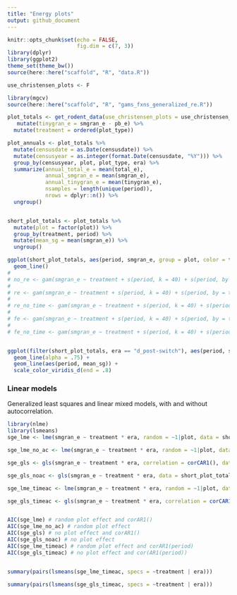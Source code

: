 ```yaml
---
title: "Energy plots"
output: github_document
---
```


```r
knitr::opts_chunk$set(echo = FALSE,
                      fig.dim = c(7, 3))
library(dplyr)
library(ggplot2)
theme_set(theme_bw())
source(here::here("scaffold", "R", "data.R"))
```

```r

use_christensen_plots <- F

library(mgcv)
source(here::here("scaffold", "R", "gams_fxns_generalized_re.R"))

plot_totals <- get_rodent_data(use_christensen_plots = use_christensen_plots, return_plot = T) %>%
   mutate(tinygran_e = smgran_e - pb_e) %>%
  mutate(treatment = ordered(plot_type)) 

plot_annuals <- plot_totals %>%
  mutate(censusdate = as.Date(censusdate)) %>%
  mutate(censusyear = as.integer(format.Date(censusdate, "%Y"))) %>%
  group_by(censusyear, plot, plot_type, era) %>%
  summarize(annual_total_e = mean(total_e),
            annual_smgran_e = mean(smgran_e),
            annual_tinygran_e = mean(tinygran_e),
            nsamples = length(unique(period)),
            nrows = dplyr::n()) %>%
  ungroup() 


short_plot_totals <- plot_totals %>%
  mutate(plot = factor(plot)) %>%
  group_by(treatment, period) %>%
  mutate(mean_sg = mean(smgran_e)) %>%
  ungroup()

```


```r

ggplot(short_plot_totals, aes(period, smgran_e, group = plot, color = treatment)) +
  geom_line()
# 
# no_re <- gam(smgran_e ~ treatment + s(period, k = 40) + s(period, by = treatment, k = 40), family = "tw", data = short_plot_totals)
# 
# re <- gam(smgran_e ~ treatment + s(period, k = 40) + s(period, by = treatment, k = 40) + s(plot, bs = 're', k = 40) + s(period, by = plot, bs = 're',k= 40), family = "tw", data = short_plot_totals)
# 
# re_no_time <- gam(smgran_e ~ treatment + s(period, k = 40) + s(period, by = treatment, k = 40) + s(plot, bs = 're', k = 40), family = "tw", data = short_plot_totals)
# 
# fe <- gam(smgran_e ~ treatment + s(period, k = 40) + s(period, by = treatment, k = 40) + plot + s(period, by = plot, k = 40), family = "tw", data = short_plot_totals)
# 
# fe_no_time <- gam(smgran_e ~ treatment + s(period, k = 40) + s(period, by = treatment, k = 40) + plot, family = "tw", data = short_plot_totals)



```

```r

ggplot(filter(short_plot_totals, era == "d_post-switch"), aes(period, smgran_e, color = treatment, group = plot)) +
  geom_line(alpha = .75) +
  geom_line(aes(period, mean_sg)) +
  scale_color_viridis_d(end = .8)

```


<!-- ```{r} -->

<!-- no_re_pred <- gratia::add_fitted(short_plot_totals, no_re) -->
<!-- re_pred <- gratia::add_fitted(short_plot_totals, re) -->
<!-- re_no_time_pred <- gratia::add_fitted(short_plot_totals, re_no_time) -->

<!-- ggplot(no_re_pred, aes(period, .value, color = treatment, group = plot)) + -->
<!--   geom_line() -->

<!-- no_re_pdat <- short_plot_totals %>% -->
<!--   mutate(type = "no_re") %>% -->
<!--   select(period, treatment, type) %>% -->
<!--   distinct() -->

<!-- no_re_diff <- get_exclosure_diff(no_re, no_re_pdat, "treatment", comparison_level = 3) -->

<!-- no_re_pred <- get_predicted_vals(no_re, no_re_pred) %>%  -->
<!--   add_exclosure_diff(no_re_diff) -->

<!-- plot_fitted_pred(no_re_pred) -->


<!-- re_pdat <- short_plot_totals %>% -->
<!--   mutate(type = "re") %>% -->
<!--   select(period, treatment, type, era) %>% -->
<!--   distinct() -->

<!-- re_diff <- get_exclosure_diff(re, re_pdat, "treatment", comparison_level = 3) -->

<!-- re_pred2 <- get_predicted_vals(re, re_pdat) %>%  -->
<!--   add_exclosure_diff(re_diff) -->

<!-- re_diff3 <- get_exclosure_diff(re, re_pdat, "treatment", comparison_level = 2) -->

<!-- re_pred3 <- get_predicted_vals(re, re_pdat) %>% -->
<!--   add_exclosure_diff(re_diff3) -->

<!-- ``` -->

<!-- ```{r} -->

<!-- ggplot(re_pred, aes(period, .value, color = treatment, group = plot)) + -->
<!--   geom_line() + -->
<!--   geom_line(data = re_pred2, aes(period, invlink_fit, color= treatment), inherit.aes = F, size = 2, alpha = .5) + -->
<!--   scale_color_viridis_d(end = .8) -->


<!-- plot_fitted_pred(filter(re_pred2, treatment != "CE")) + -->
<!--   facet_grid(cols =vars(era), scales = "free_x", space = "free") -->


<!-- plot_fitted_pred(filter(re_pred3, treatment != "EE")) + -->
<!--   facet_grid(cols =vars(era), scales = "free_x", space = "free") + -->
<!--   scale_fill_viridis_d(end = .4) + -->
<!--   scale_color_viridis_d(end = .4) -->

<!-- ``` -->

### Linear models

Generalized least squares and linear mixed models, with and without autocorrelation.

```r

library(nlme)
library(lsmeans)
sge_lme <- lme(smgran_e ~ treatment * era, random = ~1|plot, data = short_plot_totals, correlation = corCAR1())

sge_lme_no_ac <- lme(smgran_e ~ treatment * era, random = ~1|plot, data = short_plot_totals)

sge_gls <- gls(smgran_e ~ treatment * era, correlation = corCAR1(), data = short_plot_totals)

sge_gls_noac <- gls(smgran_e ~ treatment * era, data = short_plot_totals)

sge_lme_timeac <- lme(smgran_e ~ treatment * era, random = ~1|plot, data = short_plot_totals, correlation = corCAR1(form = ~ period | plot))

sge_gls_timeac <- gls(smgran_e ~ treatment * era, correlation = corCAR1(form = ~ period | plot), data = short_plot_totals)


AIC(sge_lme) # random plot effect and corAR1()
AIC(sge_lme_no_ac) # random plot effect
AIC(sge_gls) # no plot effect and corAR1()
AIC(sge_gls_noac) # no plot effect
AIC(sge_lme_timeac) # random plot effect and corAR1(period)
AIC(sge_gls_timeac) # no plot effect and cor(AR1(period))


summary(pairs(lsmeans(sge_lme_timeac, specs = ~treatment | era)))

summary(pairs(lsmeans(sge_gls_timeac, specs = ~treatment | era)))

```